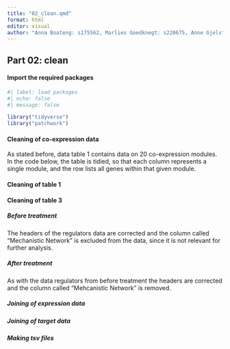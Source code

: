 ```yaml
---
title: "02_clean.qmd"
format: html
editor: visual
author: "Anna Boateng: s175562, Marlies Goedknegt: s220675, Anne Gjelstrup: s194530, Katja Jagd: s185395, Olivia Ronnenberg: s183359"
---
```


## Part 02: clean

#### Import the required packages

```r

#| label: load packages
#| echo: false
#| message: false

library("tidyverse")
library("patchwork")

```

#### Cleaning of co-expression data

As stated before, data table 1 contains data on 20 co-expression modules. In the code below, the table is tidied, so that each column represents a single module, and the row lists all genes within that given module.

#### Cleaning of table 1

#### Cleaning of table 3

##### Before treatment

The headers of the regulators data are corrected and the column called "Mechanistic Network" is excluded from the data, since it is not relevant for further analysis.



##### After treatment

As with the data regulators from before treatment the headers are corrected and the column called "Mehcanistic Network" is removed.


##### Joining of expression data



##### Joining of target data


##### Making tsv files

